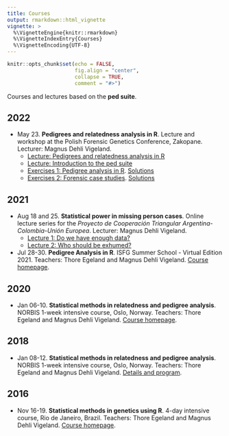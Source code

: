 ```yaml
---
title: Courses
output: rmarkdown::html_vignette
vignette: >
  %\VignetteEngine{knitr::rmarkdown}
  %\VignetteIndexEntry{Courses}
  %\VignetteEncoding{UTF-8}
---
```


```r
knitr::opts_chunk$set(echo = FALSE, 
                      fig.align = "center",
                      collapse = TRUE,
                      comment = "#>")
```

Courses and lectures based on the **ped suite**.

## 2022

* May 23. **Pedigrees and relatedness analysis in R**. Lecture and workshop at the Polish Forensic Genetics Conference, Zakopane. Lecturer: Magnus Dehli Vigeland.
    * [Lecture: Pedigrees and relatedness analysis in R](https://github.com/magnusdv/pedsuite/blob/master/vignettes/web_only/courses/zakopane2022/Lecture-zakopane.pdf)
    * [Lecture: Introduction to the ped suite](https://github.com/magnusdv/pedsuite/blob/master/vignettes/web_only/courses/zakopane2022/intro-pedsuite.pdf)
    * [Exercises 1: Pedigree analysis in R](https://github.com/magnusdv/pedsuite/blob/master/vignettes/web_only/courses/zakopane2022/exercises-session1.pdf). [Solutions](https://github.com/magnusdv/pedsuite/blob/master/vignettes/web_only/courses/zakopane2022/solutions-session1.pdf)
    * [Exercises 2: Forensic case studies](https://github.com/magnusdv/pedsuite/blob/master/vignettes/web_only/courses/zakopane2022/exercises-session2.pdf). [Solutions](https://github.com/magnusdv/pedsuite/blob/master/vignettes/web_only/courses/zakopane2022/solutions-session2.pdf)

## 2021

* Aug 18 and 25. **Statistical power in missing person cases**. Online lecture series for the *Proyecto de Cooperación Triangular Argentina-Colombia-Unión Europea*. Lecturer: Magnus Dehli Vigeland.
    * [Lecture 1: Do we have enough data?](https://github.com/magnusdv/pedsuite/blob/master/vignettes/web_only/courses/colombia2021/Lecture1-power.pdf)
    * [Lecture 2: Who should be exhumed?](https://github.com/magnusdv/pedsuite/blob/master/vignettes/web_only/courses/colombia2021/Lecture2-prioritisation.pdf)
* Jul 28-30. **Pedigree Analysis in R**. ISFG Summer School - Virtual Edition 2021. Teachers: Thore Egeland and Magnus Dehli Vigeland. [Course homepage](https://magnusdv.github.io/pedsuite/articles/web_only/course-isfg2021.html).

## 2020

* Jan 06-10. **Statistical methods in relatedness and pedigree analysis**. NORBIS 1-week intensive course, Oslo, Norway. Teachers: Thore Egeland and Magnus Dehli Vigeland. [Course homepage](https://familias.name/norbisRelatedness/).

## 2018
* Jan 08-12. **Statistical methods in relatedness and pedigree analysis**. NORBIS 1-week intensive course, Oslo, Norway. Teachers: Thore Egeland and Magnus Dehli Vigeland. [Details and program](https://norbis.w.uib.no/activities/courses/statistical-methods-in-relatedness-and-pedigree-analysis/).

## 2016
* Nov 16-19. **Statistical methods in genetics using R**. 4-day intensive course, Rio de Janeiro, Brazil. Teachers: Thore Egeland and Magnus Dehli Vigeland. [Course homepage](https://familias.name/RioR/).
